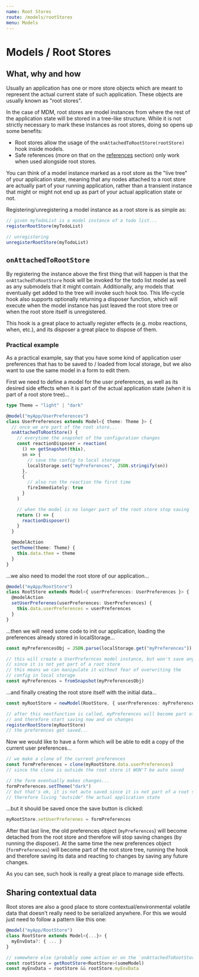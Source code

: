 ```yaml
---
name: Root Stores
route: /models/rootStores
menu: Models
---
```


# Models / Root Stores

## What, why and how

Usually an application has one or more store objects which are meant to represent the actual current state of such application. These objects are usually known as "root stores".

In the case of MDM, root stores are model instances from where the rest of the application state will be stored in a tree-like structure.
While it is not strictly necessary to mark these instances as root stores, doing so opens up some benefits:

- Root stores allow the usage of the `onAttachedToRootStore(rootStore)` hook inside models.
- Safe references (more on that on the [references](../references) section) only work when used alongside root stores.

You can think of a model instance marked as a root store as the "live tree" of your application state, meaning that any nodes attached to a root store are actually part of your running application, rather than a transient instance that might or might not end up as part of your actual application state or not.

Registering/unregistering a model instance as a root store is as simple as:

```ts
// given myTodoList is a model instance of a todo list...
registerRootStore(myTodoList)

// unregistering
unregisterRootStore(myTodoList)
```

## `onAttachedToRootStore`

By registering the instance above the first thing that will happen is that the `onAttachedToRootStore` hook will be invoked for the todo list model as well as any submodels that it might contain. Additionally, any models that eventually get added to the tree will invoke such hook too.
This life-cycle hook also supports optionally returning a disposer function, which will execute when the model instance has just leaved the root store tree or when the root store itself is unregistered.

This hook is a great place to actually register effects (e.g. mobx reactions, when, etc.), and its disposer a great place to dispose of them.

### Practical example

As a practical example, say that you have some kind of application user preferences that has to be saved to / loaded from local storage, but we also want to use the same model in a form to edit them.

First we need to define a model for the user preferences, as well as its desired side effects when it is part of the actual application state (when it is part of a root store tree)...

```ts
type Theme = "light" | "dark"

@model("myApp/UserPreferences")
class UserPreferences extends Model<{ theme: Theme }> {
  // once we are part of the root store...
  onAttachedToRootStore() {
    // everytime the snapshot of the configuration changes
    const reactionDisposer = reaction(
      () => getSnapshot(this),
      sn => {
        // save the config to local storage
        localStorage.set("myPreferences", JSON.stringify(sn))
      },
      {
        // also run the reaction the first time
        fireImmediately: true
      }
    )

    // when the model is no longer part of the root store stop saving
    return () => {
      reactionDisposer()
    }
  }

  @modelAction
  setTheme(theme: Theme) {
    this.data.thee = theme
  }
}
```

...we also need to model the root store of our application...

```ts
@model("myApp/RootStore")
class RootStore extends Model<{ userPreferences: UserPreferences }> {
  @modelAction
  setUserPreferenes(userPreferences: UserPreferences) {
    this.data.userPreferences = userPreferences
  }
}
```

...then we will need some code to init our application, loading the preferences already stored in localStorage...

```ts
const myPreferencesObj = JSON.parse(localStorage.get("myPreferences"))

// this will create a UserPrefernces model instance, but won't save any changes yet
// since it is not yet part of a root store
// this means we can manipulate it without fear of overwriting the
// config in local storage
const myPreferences = fromSnapshot(myPreferencesObj)
```

...and finally creating the root store itself with the initial data...

```ts
const myRootStore = newModel(RootStore, { userPreferences: myPreferences })

// after this nextfunction is called, myPreferences will become part of a root store
// and therefore start saving now and on changes
registerRootStore(myRootStore)
// the preferences get saved...
```

Now we would like to have a form which will be able to edit a copy of the current user preferences...

```ts
// we make a clone of the current preferences
const formPreferences = clone(myRootStore.data.userPreferences)
// since the clone is outside the root store it WON'T be auto saved

// the form eventually makes changes...
formPreferences.setTheme("dark")
// but that's ok, it is not auto saved since it is not part of a root store,
// therefore living "outside" the actual application state
```

...but it should be saved once the save button is clicked:

```ts
myRootStore.setUserPreferenes = formPreferences
```

After that last line, the old preferences object (`myPreferences`) will become detached from the root store and therefore will stop saving changes (by running the disposer).
At the same time the new preferences object (`formPreferences`) will become part of the root store tree, running the hook and therefore saving its data and reacting to changes by saving any future changes.

As you can see, such hook is really a great place to manage side effects.

## Sharing contextual data

Root stores are also a good place to store contextual/environmental volatile data that doesn't really need to be serialized anywhere.
For this we would just need to follow a pattern like this one:

```ts
@model("myApp/RootStore")
class RootStore extends Model<{...}> {
  myEnvData?: { ... }
}

// somewhere else (probably some action or on the `onAttachedToRootStore` hook)
const rootStore = getRootStore<RootStore>(someModel)
const myEnvData = rootStore && rootStore.myEnvData
```

